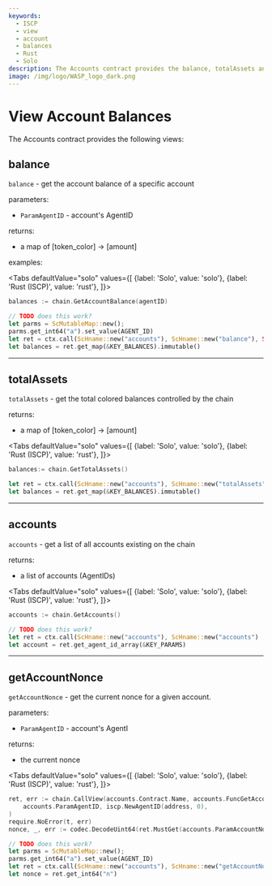 ```yaml
---
keywords:
  - ISCP
  - view
  - account
  - balances
  - Rust
  - Solo
description: The Accounts contract provides the balance, totalAssets and accounts views.
image: /img/logo/WASP_logo_dark.png
---
```



# View Account Balances

The Accounts contract provides the following views:

## balance

`balance` - get the account balance of a specific account

parameters:

- `ParamAgentID` - account's AgentID

returns:

- a map of [token_color] -> [amount]

examples:

<Tabs
    defaultValue="solo"
    values={[
        {label: 'Solo', value: 'solo'},
        {label: 'Rust (ISCP)', value: 'rust'},
    ]}>
<TabItem value="solo">

```go
balances := chain.GetAccountBalance(agentID)
```

</TabItem>
<TabItem value="rust">

```rust
// TODO does this work?
let parms = ScMutableMap::new();
parms.get_int64("a").set_value(AGENT_ID)
let ret = ctx.call(ScHname::new("accounts"), ScHname::new("balance"), Some(params), None);
let balances = ret.get_map(&KEY_BALANCES).immutable()
```

</TabItem>
</Tabs>

---

## totalAssets

`totalAssets` - get the total colored balances controlled by the chain

returns:

- a map of [token_color] -> [amount]

<Tabs
    defaultValue="solo"
    values={[
        {label: 'Solo', value: 'solo'},
        {label: 'Rust (ISCP)', value: 'rust'},
    ]}>
<TabItem value="solo">

```go
balances:= chain.GetTotalAssets()
```

</TabItem>
<TabItem value="rust">

```rust
let ret = ctx.call(ScHname::new("accounts"), ScHname::new("totalAssets") , None);
let balances = ret.get_map(&KEY_BALANCES).immutable()
```

</TabItem>
</Tabs>

---

## accounts

`accounts` - get a list of all accounts existing on the chain

returns:

- a list of accounts (AgentIDs)

<Tabs
    defaultValue="solo"
    values={[
        {label: 'Solo', value: 'solo'},
        {label: 'Rust (ISCP)', value: 'rust'},
    ]}>
<TabItem value="solo">

```go
accounts := chain.GetAccounts()
```

</TabItem>
<TabItem value="rust">

```rust
// TODO does this work?
let ret = ctx.call(ScHname::new("accounts"), ScHname::new("accounts") , None);
let account = ret.get_agent_id_array(&KEY_PARAMS)
```

</TabItem>
</Tabs>

---

## getAccountNonce

`getAccountNonce` - get the current nonce for a given account.

parameters:

- `ParamAgentID` - account's AgentI

returns:

- the current nonce

<Tabs
    defaultValue="solo"
    values={[
        {label: 'Solo', value: 'solo'},
        {label: 'Rust (ISCP)', value: 'rust'},
    ]}>
<TabItem value="solo">

```go
ret, err := chain.CallView(accounts.Contract.Name, accounts.FuncGetAccountNonce.Name,
    accounts.ParamAgentID, iscp.NewAgentID(address, 0),
)
require.NoError(t, err)
nonce, _, err := codec.DecodeUint64(ret.MustGet(accounts.ParamAccountNonce)
```

</TabItem>
<TabItem value="rust">

```rust
// TODO does this work?
let parms = ScMutableMap::new();
parms.get_int64("a").set_value(AGENT_ID)
let ret = ctx.call(ScHname::new("accounts"), ScHname::new("getAccountNonce"), Some(params), None);
let nonce = ret.get_int64("n")
```

</TabItem>
</Tabs>

